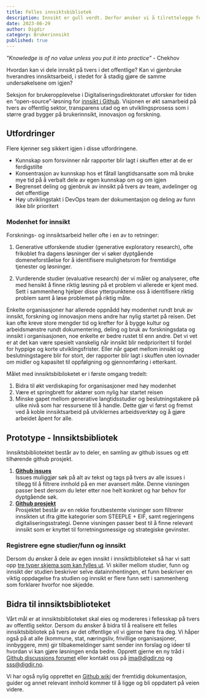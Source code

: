 ```yaml
---
title: Felles innsiktsbibliotek
description: Innsikt er gull verdt. Derfor ønsker vi å tilrettelegge for at alle skal kunne dele innsikt i et felles innsiktsbibliotek. 
date: 2023-06-29
author: Digdir
category: Brukerinnsikt
published: true
---
```



_"Knowledge is of no value unless you put it into practice"_ - Chekhov

Hvordan kan vi dele innsikt på tvers i det offentlige? Kan vi gjenbruke hverandres innsiktsarbeid, i stedet for å stadig gjøre de samme undersøkelsene om igjen?

Seksjon for brukeropplevelse i Digitaliseringsdirektoratet utforsker for tiden en “open-source”-løsning for [innsikt i Github](https://github.com/digdir/innsiktsbibliotek). Visjonen er økt samarbeid på tvers av offentlig sektor, transparens utad og en utviklingsprosess som i større grad bygger på brukerinnsikt, innovasjon og forskning.

## Utfordringer

Flere kjenner seg sikkert igjen i disse utfordringene.

- Kunnskap som forsvinner når rapporter blir lagt i skuffen etter at de er ferdigstilte
- Konsentrasjon av kunnskap hos et fåtall langtidsansatte som må bruke mye tid på å verbalt dele av egen kunnskap om og om igjen
- Begrenset deling og gjenbruk av innsikt på tvers av team, avdelinger og det offentlige
- Høy utviklingstakt i DevOps team der dokumentasjon og deling av funn ikke blir prioritert

### Modenhet for innsikt

Forsknings- og innsiktsarbeid heller ofte i en av to retninger:

1. Generative utforskende studier (generative exploratory research), ofte frikoblet fra dagens løsninger der vi søker dyptgående domeneforståelse for å identifisere mulighetsrom for fremtidige tjenester og løsninger.

2. Vurderende studier (evaluative research) der vi måler og analyserer, ofte med hensikt å finne riktig løsning på et problem vi allerede er kjent med. Sett i sammenheng hjelper disse ytterpunktene oss å identifisere riktig problem samt å løse problemet på riktig måte.

Enkelte organisasjoner har allerede oppnådd høy modenhet rundt bruk av innsikt, forskning og innovasjon mens andre har nylig startet på reisen. Det kan ofte kreve store mengder tid og krefter for å bygge kultur og arbeidsmønstre rundt dokumentering, deling og bruk av forskningsdata og innsikt i organisasjonen, noe enkelte er bedre rustet til enn andre. Det vi vet er at det kan være spesielt vanskelig når innsikt blir nedprioritert til fordel for hyppige og korte utviklingsfrister. Eller når gapet mellom innsikt og beslutningstagere blir for stort, der rapporter blir lagt i skuffen uten lovnader om midler og kapasitet til oppfølgning og gjennomføring i etterkant.

Målet med innsiktsbibiloketet er i første omgang tredelt:

1. Bidra til økt verdiskaping for organisasjoner med høy modenhet
2. Være et springbrett for aktører som nylig har startet reisen
3. Minske gapet mellom generative langtidsstudier og beslutningstakere på ulike nivå som har ressursene til å handle. Dette gjør vi først og fremst ved å koble innsiktsarbeid på utviklernes arbeidsverktøy og å gjøre arbeidet åpent for alle.

## Prototype - Innsiktsbibliotek

Innsiktsbibliotektet består av to deler, en samling av github issues og ett tilhørende github prosjekt.

1. **[Github issues](https://github.com/digdir/innsiktsbibliotek/issues)**\
   Issues muliggjør søk på alt av tekst og tags på tvers av alle issues i tillegg til å filtrere innhold på en mer avansert måte. Denne visningen passer best dersom du leter etter noe helt konkret og har behov for dyptgående søk.
2. **[Github prosjekt](https://github.com/orgs/digdir/projects/19/views/2)**\
   Prosjektet består av en rekke forutbestemte visninger som filtrerer innsikten ut ifra gitte kategorier som STEEPLE + EIF, samt regjeringens digitaliseringsstrategi. Denne visningen passer best til å finne relevant innsikt som er knyttet til forretningsmessige og strategiske gevinster.

### Registrere egne studier/funn og innsikt

Dersom du ønsker å dele av egen innsikt i innsiktbiblioteket så har vi satt opp [tre typer skjema som kan fylles ut](https://github.com/digdir/innsiktsbibliotek/issues/new/choose). Vi skiller mellom studier, funn og innsikt der studien beskriver selve datainnhentingen, et funn beskriver en viktig oppdagelse fra studien og innsikt er flere funn sett i sammenheng som forklarer hvorfor noe skjedde.

## Bidra til innsiktsbiblioteket

Vårt mål er at innsiktsbiblioteket skal eies og modereres i fellesskap på tvers av offentlig sektor. Dersom du ønsker å bidra til å realisere ett felles innsiktsbibliotek på tvers av det offentlige vil vi gjerne høre fra deg. Vi håper også på at alle (kommune, stat, næringsliv, frivillige organisasjoner, innbyggere, mm) gir tilbakemeldinger samt sender inn forslag og ideer til hvordan vi kan gjøre løsningen enda bedre. Opprett gjerne en ny tråd i [Github discussions forumet](https://github.com/digdir/innsiktsbibliotek/discussions) eller kontakt oss på ima@digdir.no og sss@digdir.no.

Vi har også nylig opprettet en [Github wiki](https://github.com/digdir/innsiktsbibliotek/wiki) der fremtidig dokumentasjon, guider og annet relevant innhold kommer til å ligge og bli oppdatert på veien videre.
